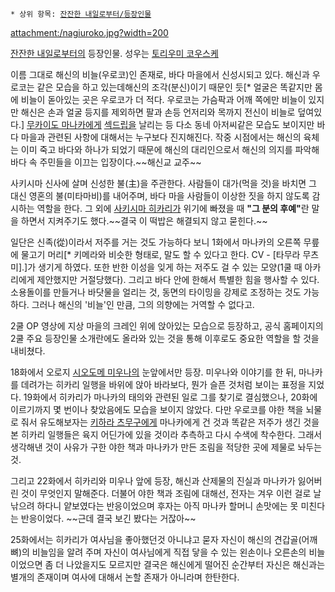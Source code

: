  * 상위 항목: [[잔잔한 내일로부터/등장인물]]

attachment:/nagiuroko.jpg?width=200

[[잔잔한 내일로부터]]의 등장인물. 성우는 [[토리우미 코우스케]]

이름 그대로 해신의 비늘(우로코)인 존재로, 바다 마을에서 신성시되고 있다. 해신과 우로코는 같은 모습을 하고 있는데해신의 조각(분신)이기 때문인 듯[* 얼굴은 똑같지만 몸에 비늘이 돋아있는 곳은 우로코가 더 적다. 우로코는 가슴팍과 어깨 쪽에만 비늘이 있지만 해신은 손과 얼굴 등지를 제외하면 팔과 손등 언저리와 목까지 전신이 비늘로 덮여있다.] [[무카이도 마나카]]에게 [[섹드립]]을 날리는 등 다소 동네 아저씨같은 모습도 보이지만 바다 마을과 관련된 사항에 대해서는 누구보다 진지해진다. 작중 시점에서는 해신의 육체는 이미 죽고 바다와 하나가 되었기 때문에 해신의 대리인으로서 해신의 의지를 파악해 바다 속 주민들을 이끄는 입장이다.~~해신교 교주~~

사키시마 신사에 살며 신성한 불(主)을 주관한다. 사람들이 대가(먹을 것)을 바치면 그 대신 영혼의 불(미타마비)를 내어주며, 바다 마을 사람들이 이상한 짓을 하지 않도록 감시하는 역할을 한다. 그 외에 [[사키시마 히카리]]가 위기에 빠졌을 때 '''"그 분의 후예"'''란 말을 하면서 지켜주기도 했다.~~결국 이 떡밥은 해결되지 않고 묻힌다.~~

일단은 신족(從)이라서 저주를 거는 것도 가능하다 보니 1화에서 마나카의 오른쪽 무릎에 물고기 머리[* 키메라와 비슷한 형태로, 말도 할 수 있다고 한다. CV - [타무라 무츠미].]가 생기게 하였다. 또한 반한 이성을 잊게 하는 저주도 걸 수 있는 모양(1쿨 때 아카리에게 제안했지만 거절당했다). 그리고 바다 안에 한해서 특별한 힘을 행사할 수 있다. 소용돌이를 만들거나 바닷물을 얼리는 것, 동면의 타이밍을 강제로 조정하는 것도 가능하다. 그러나 해신의 '비늘'인 만큼, 그의 의향에는 거역할 수 없다고.

2쿨 OP 영상에 지상 마을의 크레인 위에 앉아있는 모습으로 등장하고, 공식 홈페이지의 2쿨 주요 등장인물 소개란에도 올라와 있는 것을 통해 이후로도 중요한 역할을 할 것을 내비쳤다.

18화에서 오로지 [[시오도메 미우나]]의 눈앞에서만 등장. 미우나와 이야기를 한 뒤, 마나카를 데려가는 히카리 일행을 바위에 앉아 바라보다, 뭔가 슬픈 것처럼 보이는 표정을 지었다. 19화에서 히카리가 마나카의 태의와 관련된 일로 그를 찾기로 결심했으나, 20화에 이르기까지 몇 번이나 찾았음에도 모습을 보이지 않았다. 다만 우로코를 야한 책을 뇌물로 줘서 유도해보자는 [[키하라 츠무구]]에게 마나카에게 건 것과 똑같은 저주가 생긴 것을 본 히카리 일행들은 육지 어딘가에 있을 것이라 추측하고 다시 수색에 착수한다. 그래서 생각해낸 것이 사유가 구한 야한 책과 마나카가 만든 조림을 적당한 곳에 제물로 놔두는 것.

그리고 22화에서 히카리와 미우나 앞에 등장, 해신과 산제물의 진실과 마나카가 잃어버린 것이 무엇인지 말해준다. 더불어 야한 책과 조림에 대해선, 전자는 겨우 이런 걸로 날 낚으려 하다니 얕보였다는 반응이었으며 후자는 아직 마나카 할머니 손맛에는 못 미친다는 반응이었다. ~~근데 결국 보긴 봤다는 거잖아~~

25화에서는 히카리가 여사님을 좋아했던것 아니냐고 묻자 자신이 해신의 견갑골(어깨뼈)의 비늘임을 알려 주며 자신이 여사님에게 직접 닿을 수 있는 왼손이나 오른손의 비늘이었으면 좀 더 나았을지도 모르지만 결국은 해신에게 떨어진 순간부터 자신은 해신과는 별개의 존재이며 여사에 대해서 논할 존재가 아니라며 한탄한다.
